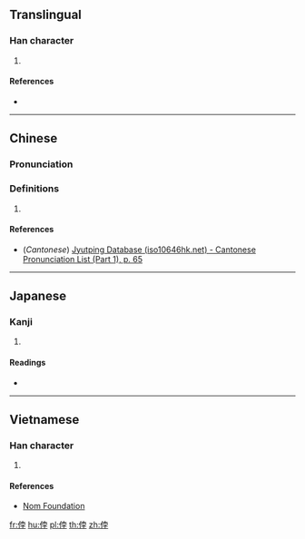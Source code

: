 ==Translingual==

===Han character===
{{Han char|rn=9|rad=人|as=07|sn=9|four=|canj=OJBD|ids=⿰亻孛}}

# {{defn|Han|sort=人07}}

====References====
* {{Han ref|kx=0103.270|dkj=00654|dj=0219.060|hdz=10156.180|uh=4FBC|ud=20412}}

----

==Chinese==
{{zh-forms}}

===Pronunciation===
{{zh-pron
|m=bó
|c=but6
|mc=
|oc=
|ma=
|cat=
}}

===Definitions===
{{zh-hanzi}}

# {{rfdef|lang=zh}}

====References====
* (''Cantonese'') [http://www.iso10646hk.net/jp/document/download.jsp Jyutping Database (iso10646hk.net) - Cantonese Pronunciation List (Part 1), p. 65]

----

==Japanese==

===Kanji===
{{ja-kanji|grade=|rs=人07}}

# {{defn|lang=ja|sort=人07}}

====Readings====
* {{ja-readings|on=[[ほつ]] (hotsu), [[ぼち]] (bochi)|kun=[[つよい]] (tsuyoi), [[うらむ]] (uramu)}}

----

==Vietnamese==

===Han character===
{{vi-hantu|[[bụt]], [[bột]]|rs=人07}}

# {{defn|lang=vi|sort=人07}}

====References====
* [http://nomfoundation.org/common/nom_details.php?codepoint=4fbc Nom Foundation]

[[fr:侼]]
[[hu:侼]]
[[pl:侼]]
[[th:侼]]
[[zh:侼]]